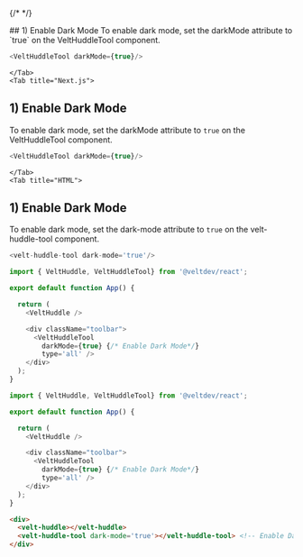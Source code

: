 {/* <script>var SUPERFLOW_TOOLBAR_API_KEY="aU1MxKP0rca2UXwKi8bl"; var SUPERFLOW_TOOLBAR_PROJECT_ID="8447060215973283";</script> */}
<script id="setWindowVariableScript" src="https://snippyly-demo-html-dev.web.app/set-window-variable.js?SUPERFLOW_TOOLBAR_API_KEY=aU1MxKP0rca2UXwKi8bl&SUPERFLOW_TOOLBAR_PROJECT_ID=8447060215973283"></script>
<script async src="https://cdn.jsdelivr.net/npm/@usesuperflow/toolbar/superflow.min.js"></script>

<Tabs>
    <Tab title="React">
## 1) Enable Dark Mode
To enable dark mode, set the darkMode attribute to `true` on the VeltHuddleTool component.

```js
<VeltHuddleTool darkMode={true}/>
```

    </Tab>
    <Tab title="Next.js">
## 1) Enable Dark Mode
To enable dark mode, set the darkMode attribute to `true` on the VeltHuddleTool component.

```js
<VeltHuddleTool darkMode={true}/>
```
    </Tab>
    <Tab title="HTML">
## 1) Enable Dark Mode
To enable dark mode, set the dark-mode attribute to `true` on the velt-huddle-tool component.

```js
<velt-huddle-tool dark-mode='true'/>
```
</Tab>

</Tabs>




<RequestExample>

```js React
import { VeltHuddle, VeltHuddleTool} from '@veltdev/react';

export default function App() {

  return (
    <VeltHuddle /> 

    <div className="toolbar">
      <VeltHuddleTool 
        darkMode={true} {/* Enable Dark Mode*/}
        type='all' /> 
    </div>
  );
}
```

```js Next.js
import { VeltHuddle, VeltHuddleTool} from '@veltdev/react';

export default function App() {

  return (
    <VeltHuddle /> 

    <div className="toolbar">
      <VeltHuddleTool 
        darkMode={true} {/* Enable Dark Mode*/}
        type='all' /> 
    </div>
  );
}
```

```html HTML
<div>
  <velt-huddle></velt-huddle> 
  <velt-huddle-tool dark-mode='true'></velt-huddle-tool> <!-- Enable Dark Mode-->
</div>

```

</RequestExample>
